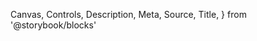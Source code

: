   Canvas,
  Controls,
  Description,
  Meta,
  Source,
  Title,
} from '@storybook/blocks'



<Meta of={Stories} />

<Title />
<Description />

#### A simple button component.

<Source
  dark
  language="tsx"
  code={`

<Button>Label</Button>
`} />

## Properties

<Controls />

<Canvas of={Stories.BasicUsage} sourceState="none" />

### Variants

#### Primary

<Canvas of={Stories.Primary} />

#### Secondary

<Canvas of={Stories.Secondary} />

#### Outline

<Canvas of={Stories.Outline} />

#### Destructive

<Canvas of={Stories.Destructive} />

#### Success

<Canvas of={Stories.Success} />

#### Brand

<Canvas of={Stories.Brand} />
